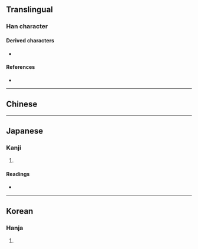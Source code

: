 {{also|另|召}}
{{character info/new}}
==Translingual==

===Han character===
{{Han char|rn=30|rad=口|as=02|sn=5|four=|canj=RSH,XRSH|ids=⿱口刀}}

====Derived characters====
* {{l|ja|拐}} {{qualifier|Japanese form}}

====References====
* {{Han ref|kx=0172.020|dkj=03236|dj=0382.040|hdz=10574.020|uh=53E7|ud=21479}}

----

==Chinese==
{{zh-see|剮|v}}

----

==Japanese==

===Kanji===
{{ja-kanji|grade=|rs=口02}}

# {{defn|lang=ja|sort=口02}}

====Readings====
* {{ja-readings|on=[[か]] (ka), [[け]] (ke)|kun=[[わける]] (wakeru)}}

----

==Korean==

===Hanja===
{{ko-hanja|hangeul=과|eumhun=|rv=gwa|mr=kwa|y=kwa}}

# {{defn|lang=ko|sort=口02}}